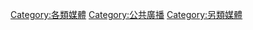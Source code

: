 {{Catmore}}

[[Category:各類媒體|Category:各類媒體]]
[[Category:公共廣播|Category:公共廣播]]
[[Category:另類媒體|Category:另類媒體]]